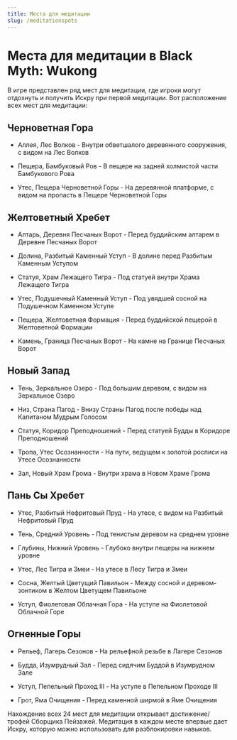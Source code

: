 ```yaml
---
title: Места для медитации
slug: /meditationspots
---
```


# Места для медитации в Black Myth: Wukong

В игре представлен ряд мест для медитации, где игроки могут отдохнуть и получить Искру при первой медитации. Вот расположение всех мест для медитации:

## Черноветная Гора

- Аллея, Лес Волков - Внутри обветшалого деревянного сооружения, с видом на Лес Волков

- Пещера, Бамбуковый Ров - В пещере на задней холмистой части Бамбукового Рова

- Утес, Пещера Черноветной Горы - На деревянной платформе, с видом на пропасть в Пещере Черноветной Горы

## Желтоветный Хребет

- Алтарь, Деревня Песчаных Ворот - Перед буддийским алтарем в Деревне Песчаных Ворот

- Долина, Разбитый Каменный Уступ - В долине перед Разбитым Каменным Уступом

- Статуя, Храм Лежащего Тигра - Под статуей внутри Храма Лежащего Тигра

- Утес, Подушечный Каменный Уступ - Под увядшей сосной на Подушечном Каменном Уступе

- Пещера, Желтоветная Формация - Перед буддийской пещерой в Желтоветной Формации

- Камень, Граница Песчаных Ворот - На камне на Границе Песчаных Ворот

## Новый Запад

- Тень, Зеркальное Озеро - Под большим деревом, с видом на Зеркальное Озеро

- Низ, Страна Пагод - Внизу Страны Пагод после победы над Капитаном Мудрым Голосом

- Статуя, Коридор Преподношений - Перед статуей Будды в Коридоре Преподношений

- Тропа, Утес Осознанности - На пути, ведущем к золотой росписи на Утесе Осознанности

- Зал, Новый Храм Грома - Внутри храма в Новом Храме Грома

## Пань Сы Хребет

- Утес, Разбитый Нефритовый Пруд - На утесе, с видом на Разбитый Нефритовый Пруд

- Тень, Средний Уровень - Под тенистым деревом на среднем уровне

- Глубины, Нижний Уровень - Глубоко внутри пещеры на нижнем уровне

- Утес, Лес Тигра и Змеи - На утесе в Лесу Тигра и Змеи

- Сосна, Желтый Цветущий Павильон - Между сосной и деревом-зонтиком в Желтом Цветущем Павильоне

- Уступ, Фиолетовая Облачная Гора - На уступе на Фиолетовой Облачной Горе

## Огненные Горы

- Рельеф, Лагерь Сезонов - На рельефной резьбе в Лагере Сезонов

- Будда, Изумрудный Зал - Перед сидячим Буддой в Изумрудном Зале

- Уступ, Пепельный Проход III - На уступе в Пепельном Проходе III

- Грот, Яма Очищения - Перед каменной ширмой в Яме Очищения


Нахождение всех 24 мест для медитации открывает достижение/трофей Сборщика Пейзажей. Медитация в каждом месте впервые дает Искру, которую можно использовать для разблокировки навыков.